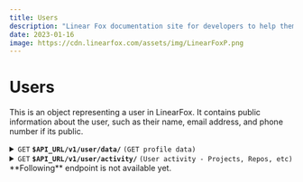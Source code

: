 ```yaml
---
title: Users
description: "Linear Fox documentation site for developers to help them understand the LinearFox API and Services to how to use them."
date: 2023-01-16
image: https://cdn.linearfox.com/assets/img/LinearFoxP.png
---
```


# Users
This is an object representing a user in LinearFox. It contains public information about the user, such as their name, email address, and phone number if its public.

<details>
    <summary><code>GET</code> <code><b>$API_URL/v1/user/data/</b></code> <code>(GET profile data)</code></summary>
    Parameters:

    > | name       |  type           | data type               | description                                                           |
    > |------------|-----------------|-------------------------|-----------------------------------------------------------------------|
    > | id         |  Required Path  | string                  | User ID                                                               |

    Responses:
    > | status code | data type     | description                                                           |
    > |-------------|---------------|-----------------------------------------------------------------------|
    > | `200`       | `object`      | User data                                                             |

    Example:

    > ```javascript
    > curl --location --request GET 'https://api.linearfox.com/v1/user/data/1'
    > ```
</details>

<details>
    <summary><code>GET</code> <code><b>$API_URL/v1/user/activity/</b></code> <code>(User activity - Projects, Repos, etc)</code></summary>
    Parameters:

    > | name       |  type              | data type               | description                                                           |
    > |------------|--------------------|-------------------------|-----------------------------------------------------------------------|
    > | id         |  Required Path     | string                  | User ID                                                               |

    Responses:
    > | status code | data type     | description                                                           |
    > |-------------|---------------|-----------------------------------------------------------------------|
    > | `200`       | `object`      | `{status: '200', result: 'User activity'}`                            |

    Example:
    > ```javascript
    > curl --location --request GET 'https://api.linearfox.com/v1/user/activity/1'
    > ```
</details>

<Callout type="error" emoji="🚫">
    **Following** endpoint is not available yet.
</Callout>